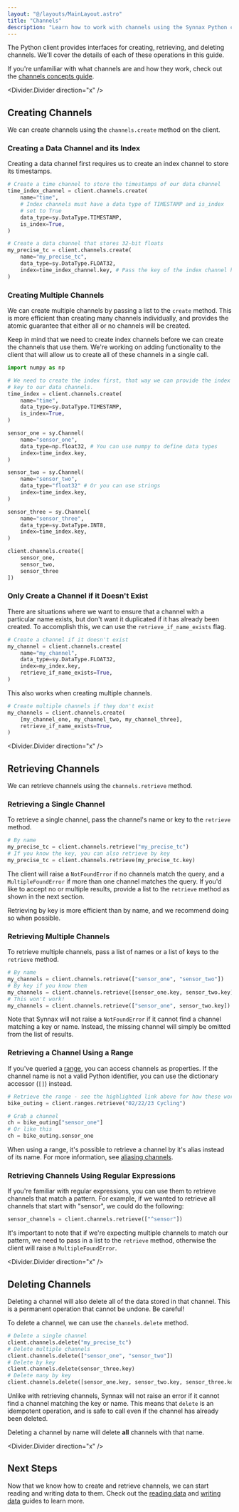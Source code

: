 ```yaml
---
layout: "@/layouts/MainLayout.astro"
title: "Channels"
description: "Learn how to work with channels using the Synnax Python client."
---
```



The Python client provides interfaces for creating, retrieving, and deleting
channels. We'll cover the details of each of these operations in this guide.

If you're unfamiliar with what channels are and how they work, check out the
[channels concepts guide](/concepts/channels).

<Divider.Divider direction="x" />

## Creating Channels

We can create channels using the `channels.create` method on the client.

### Creating a Data Channel and its Index 

Creating a data channel first requires us to create an index channel to store its timestamps.

```python
# Create a time channel to store the timestamps of our data channel
time_index_channel = client.channels.create(
    name="time",
    # Index channels must have a data type of TIMESTAMP and is_index 
    # set to True
    data_type=sy.DataType.TIMESTAMP, 
    is_index=True,
)

# Create a data channel that stores 32-bit floats
my_precise_tc = client.channels.create(
    name="my_precise_tc",
    data_type=sy.DataType.FLOAT32,
    index=time_index_channel.key, # Pass the key of the index channel here.
)
```

### Creating Multiple Channels

We can create multiple channels by passing a list to the `create` method. This is
more efficient than creating many channels individually, and provides the atomic
guarantee that either all or no channels will be created.

Keep in mind that we need to create index channels before we can create the channels 
that use them. We're working on adding functionality to the client that will allow us 
to create all of these channels in a single call.

```python
import numpy as np

# We need to create the index first, that way we can provide the index
# key to our data channels.
time_index = client.channels.create(
    name="time",
    data_type=sy.DataType.TIMESTAMP,
    is_index=True,
)

sensor_one = sy.Channel(
    name="sensor_one",
    data_type=np.float32, # You can use numpy to define data types
    index=time_index.key,
)

sensor_two = sy.Channel(
    name="sensor_two",
    data_type="float32" # Or you can use strings
    index=time_index.key,
)

sensor_three = sy.Channel(
    name="sensor_three",
    data_type=sy.DataType.INT8,
    index=time_index.key,
)

client.channels.create([
    sensor_one,
    sensor_two,
    sensor_three
])
```

### Only Create a Channel if it Doesn't Exist

There are situations where we want to ensure that a channel with a particular
name exists, but don't want it duplicated if it has already been created. To 
accomplish this, we can use the `retrieve_if_name_exists` flag.

```python
# Create a channel if it doesn't exist
my_channel = client.channels.create(
    name="my_channel",
    data_type=sy.DataType.FLOAT32,
    index=my_index.key,
    retrieve_if_name_exists=True,
)
```

This also works when creating multiple channels.

```python
# Create multiple channels if they don't exist
my_channels = client.channels.create(
    [my_channel_one, my_channel_two, my_channel_three],
    retrieve_if_name_exists=True,
)
```

<Divider.Divider direction="x" />

## Retrieving Channels

We can retrieve channels using the `channels.retrieve` method.

### Retrieving a Single Channel

To retrieve a single channel, pass the channel's name or key to the `retrieve` method.

```python
# By name
my_precise_tc = client.channels.retrieve("my_precise_tc")
# If you know the key, you can also retrieve by key
my_precise_tc = client.channels.retrieve(my_precise_tc.key)
```

The client will raise a `NotFoundError` if no channels match the query, and a `MultipleFoundError`
if more than one channel matches the query. If you'd like to accept no or multiple results, 
provide a list to the `retrieve` method as shown in the next section.

<Note variant="info">
Retrieving by key is more efficient than by name, and we recommend doing so when possible.
</Note>

### Retrieving Multiple Channels

To retrieve multiple channels, pass a list of names or a list of keys to the `retrieve`
method.

```python
# By name
my_channels = client.channels.retrieve(["sensor_one", "sensor_two"])
# By key if you know them
my_channels = client.channels.retrieve([sensor_one.key, sensor_two.key])
# This won't work!
my_channels = client.channels.retrieve(["sensor_one", sensor_two.key])
```

Note that Synnax will not raise a `NotFoundError` if it cannot find a channel matching a
key or name. Instead, the missing channel will simply be omitted from the list of results.




### Retrieving a Channel Using a Range

If you've queried a [range](/analyze/access-ranges), you can access channels as
properties. If the channel name is not a valid Python identifier, you can use the
dictionary accessor (`[]`) instead.

```python
# Retrieve the range - see the highlighted link above for how these work
bike_outing = client.ranges.retrieve("02/22/23 Cycling")

# Grab a channel
ch = bike_outing["sensor_one"]
# Or like this
ch = bike_outing.sensor_one
```

<Note variant="info">
 When using a range, it's possible to retrieve a channel by it's alias
instead of its name. For more information, see
<a href="/python-client/named-ranges#aliasing-channels">aliasing channels</a>.
</Note>

### Retrieving Channels Using Regular Expressions

If you're familiar with regular expressions, you can use them to retrieve channels
that match a pattern. For example, if we wanted to retrieve all channels that start
with "sensor", we could do the following:

```python
sensor_channels = client.channels.retrieve(["^sensor"])
```

It's important to note that if we're expecting multiple channels to match our pattern,
we need to pass in a list to the `retrieve` method, otherwise the client will raise
a `MultipleFoundError`.

<Divider.Divider direction="x" />

## Deleting Channels

<Note variant="warning">
Deleting a channel will also delete all of the data stored in that channel.
This is a permanent operation that cannot be undone. Be careful!
</Note>

To delete a channel, we can use the `channels.delete` method.

```python
# Delete a single channel
client.channels.delete("my_precise_tc")
# Delete multiple channels
client.channels.delete(["sensor_one", "sensor_two"])
# Delete by key
client.channels.delete(sensor_three.key)
# Delete many by key
client.channels.delete([sensor_one.key, sensor_two.key, sensor_three.key])
```

Unlike with retrieving channels, Synnax will not raise an error if it cannot find a
channel matching the key or name. This means that `delete` is an idempotent operation,
and is safe to call even if the channel has already been deleted.

Deleting a channel by name will delete **all** channels with that name. 

<Divider.Divider direction="x" />

## Next Steps

Now that we know how to create and retrieve channels, we can start reading and writing
data to them. Check out the [reading data](/python-client/read-data) and
[writing data](/python-client/write-data) guides to learn more.
